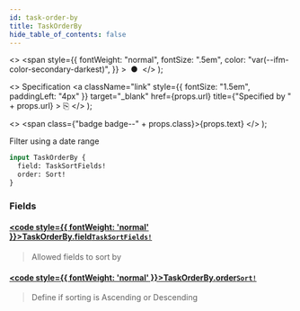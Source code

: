 ```yaml
---
id: task-order-by
title: TaskOrderBy
hide_table_of_contents: false
---
```


  <>
    <span
      style={{
        fontWeight: "normal",
        fontSize: ".5em",
        color: "var(--ifm-color-secondary-darkest)",
      }}
    >
      &nbsp;●&nbsp;
    </span>
  </>
);

  <>
    Specification
    <a
      className="link"
      style={{ fontSize: "1.5em", paddingLeft: "4px" }}
      target="_blank"
      href={props.url}
      title={"Specified by " + props.url}
    >
      ⎘
    </a>
  </>
);

  <>
    <span class={"badge badge--" + props.class}>{props.text}</span>
  </>
);

Filter using a date range

```graphql
input TaskOrderBy {
  field: TaskSortFields!
  order: Sort!
}
```

### Fields

#### [<code style={{ fontWeight: 'normal' }}>TaskOrderBy.<b>field</b></code>](#)<Bullet />[`TaskSortFields!`](/apis-tools/tasklist-api/enums/task-sort-fields.mdx) <Badge class="secondary" text="non-null"/> <Badge class="secondary" text="enum"/>

> Allowed fields to sort by

#### [<code style={{ fontWeight: 'normal' }}>TaskOrderBy.<b>order</b></code>](#)<Bullet />[`Sort!`](/apis-tools/tasklist-api/enums/sort.mdx) <Badge class="secondary" text="non-null"/> <Badge class="secondary" text="enum"/>

> Define if sorting is Ascending or Descending

